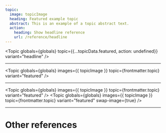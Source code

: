```yaml
---
topic:
  image: topicImage
  heading: Featured example topic
  abstract: This is an example of a topic abstract text.
  action:
    heading: Show headline reference
    url: /reference/headline
---
```


<Topic
  globals={globals}
  topic={{...topicData.featured, action: undefined}}
  variant="headline"
/>

---

<Topic
  globals={globals}
  images={{ topicImage }}
  topic={frontmatter.topic}
  variant="featured"
/>

---

<Topic
  globals={globals}
  images={{ topicImage }}
    topic={frontmatter.topic}
  variant="featured"
/>
<Topic
  globals={globals}
  images={{ topicImage }}
  topic={frontmatter.topic}
  variant="featured"
  swap-image={true}
/>

---

# Other references

<TopicList 
  globals={globals}
  topics={Object.values(topicData)}
  topicVariant="card"
  variant="three-column"
/>

